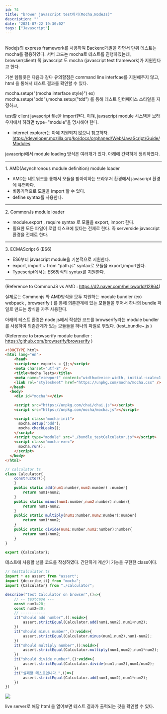 ```yaml
---
id: 74
title: "brower javascript test하기(Mocha,NodeJs)"
description: ""
date: "2021-07-22 19:30:02"
tags: ["Javascript"]
---
```

##


Nodejs의 express framework를 사용하여 Backend개발을 하면서 단위 테스트는 mocha를 활용하였다. 서버 코드는 mocha로 테스트를 진행하였는데,  browser(client) 쪽 javascript  도 mocha (javascript test framework)가 지원한다고 한다. 

기본 템플릿은 다음과 같다 유의할점은 command line interfcae를 지원해주지 않고, html 을 통해서 테스트 결과를 확인할 수 있다. 

mocha.setup("{mocha interface style}") ex) mocha.setup("bdd"),mocha.setup("tdd")
를 통해 테스트 인터페이스 스타일을 지정하고,

test할 client javascript file을 import한다. 이떄, javsacript module 시스템을 브라우저에서 하려면
type="module"을 명시해야 한다.

* internet explorer는 아예 지원되지 않으니 참고하자. https://developer.mozilla.org/ko/docs/orphaned/Web/JavaScript/Guide/Modules

javascript에서 module loading 방식은 여러개가 있다. 아래에 간략하게 정리하였다. 

<hr/>
1. AMD(Asynchronous module definition) module loader
   
   - AMD는 네트워크를 통해서 모듈을 받아야하는 브라우저 환경에서 javascript 환경에 유연하다.
   - 비동기적으로 모듈을 import 할 수 있다. 
   - define syntax를 사용한다. 

<hr/>
2. CommonJs module loader 

   - module.export , require syntax 로 모듈을 export, import 한다.
   - 필요한 모든 파일이 로컬 디스크에 있다는 전제로 한다. 즉 serverside javascript 환경을 전제로 한다.

<hr/>
3. ECMAScript 6 (ES6)
   
   - ES6부터 javascript module을 기본적으로 지원한다. 
   - export, import ~ from "path.js" syntax로 모듈을 export,import한다. 
   - Typescript에서는 ES6방식의 syntax를 지원한다. 
<hr/>

(Reference to CommonJS vs AMD : https://d2.naver.com/helloworld/12864)


실제로는 Commonjs 와 AMD방식을 모두 지원하는 module bundler (ex) webpack , browserify ) 를 통해 의존관계에 있는 모듈들을 엮어서 하나의 bundle 파일로 만드는 방식을 자주 사용한다. 

아래의 테스트 환경은 node js에서 작성한 코드를 browserify라는 module bundler를 사용하여 의존관계가 있는 모듈들을 하나의 파일로 엮었다. (test_bundle~.js )

(Reference to browserify module bundler : https://github.com/browserify/browserify )


```html
<!DOCTYPE html>
<html lang="en">
    <head>
    <script>var exports = {};</script>
    <meta charset="utf-8" />
    <title>Mocha Tests</title>
    <meta name="viewport" content="width=device-width, initial-scale=1.0" />
    <link rel="stylesheet" href="https://unpkg.com/mocha/mocha.css" />
  </head>
  <body>
    <div id="mocha"></div>

    <script src="https://unpkg.com/chai/chai.js"></script>
    <script src="https://unpkg.com/mocha/mocha.js"></script>

    <script class="mocha-init">
      mocha.setup("bdd");
      mocha.checkLeaks();
    </script>
    <script type="module" src="./bundle_testCalculator.js"></script>
    <script class="mocha-exec">
      mocha.run();
    </script>
  </body>
</html>
```
```javascript
// calculator.ts
class Calculator{
    constructor(){
    }
    public static add(num1:number,num2:number) :number{
        return num1+num2;
    }
    public static minus(num1:number,num2:number):number{
        return num1-num2;
    }
    public static multiply(num1:number,num2:number):number{
        return num1*num2;
    }
    public static divide(num1:number,num2:number):number{
        return num1/num2;
    }
}

export {Calculator};
```

테스트에 사용할 샘플 코드를 작성하였다. 간단하게 계산기 기능을 구현한 class이다. 

```javascript
// testCalculator.ts
import * as assert from "assert";
import {describe,it} from "mocha";
import {Calculator} from "./calculator";

describe("test Calculator on browser",()=>{
    // -- testcase ---
    const num1=20;
    const num2=30;
    // -----------
    it("should add number",():void=>{
        assert.strictEqual(Calculator.add(num1,num2),num1+num2);
    })
    it("should minus number",():void=>{
        assert.strictEqual(Calculator.minus(num1,num2),num1-num2);
    })
    it("should multiply number",():void=>{
        assert.strictEqual(Calculator.multiply(num1,num2),num1*num2);
    })
    it("should divide number",():void=>{
        assert.strictEqual(Calculator.divide(num1,num2),num1/num2);
    })
    it("실패할 테스트입니다.",()=>{
        assert.strictEqual(Calculator.add(num1,num2),num1*num2);    
    })
})

```


![](/images/browser-mocha-result.jpg)

live server로 해당 html 을 열어보면 테스트 결과가 출력되는 것을 확인할 수 있다.
